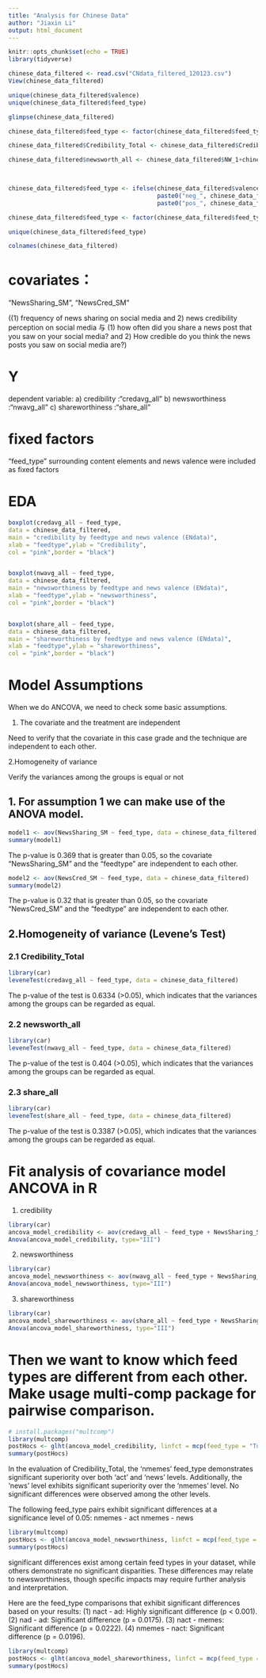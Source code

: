 ```yaml
---
title: "Analysis for Chinese Data"
author: "Jiaxin Li"
output: html_document
---
```


```r
knitr::opts_chunk$set(echo = TRUE)
library(tidyverse)
```



```r
chinese_data_filtered <- read.csv("CNdata_filtered_120123.csv")
View(chinese_data_filtered)
```


```r
unique(chinese_data_filtered$valence)
unique(chinese_data_filtered$feed_type)
```



```r
glimpse(chinese_data_filtered)
```





```r
chinese_data_filtered$feed_type <- factor(chinese_data_filtered$feed_type)

chinese_data_filtered$Credibility_Total <- chinese_data_filtered$Credibility_1+chinese_data_filtered$Credibility_2+chinese_data_filtered$Credibility_3+chinese_data_filtered$Credibility_4

chinese_data_filtered$newsworth_all <- chinese_data_filtered$NW_1+chinese_data_filtered$NW_2+chinese_data_filtered$NW_3+chinese_data_filtered$NW_4

  

```


```r
chinese_data_filtered$feed_type <- ifelse(chinese_data_filtered$valence == 2,
                                          paste0("neg_", chinese_data_filtered$feed_type),
                                          paste0("pos_", chinese_data_filtered$feed_type))

chinese_data_filtered$feed_type <- factor(chinese_data_filtered$feed_type)

unique(chinese_data_filtered$feed_type)
```





```r
colnames(chinese_data_filtered)
```








# covariates：

"NewsSharing_SM", "NewsCred_SM" 

((1) frequency of news sharing on social media and 2) news credibility perception on social media     与 (1) how often did you share a news post that you saw on your social media? and 2) How credible do you think the news posts you saw on social media are?)

# Y 

dependent variable: 
a) credibility  :"credavg_all"
b) newsworthiness  :"nwavg_all"
c) shareworthiness  :"share_all"




# fixed factors

"feed_type"
surrounding content elements and news valence were included as fixed factors






# EDA


```r
boxplot(credavg_all ~ feed_type,
data = chinese_data_filtered,
main = "credibility by feedtype and news valence (ENdata)",
xlab = "feedtype",ylab = "Credibility",
col = "pink",border = "black")


boxplot(nwavg_all ~ feed_type,
data = chinese_data_filtered,
main = "newsworthiness by feedtype and news valence (ENdata)",
xlab = "feedtype",ylab = "newsworthiness",
col = "pink",border = "black")


boxplot(share_all ~ feed_type,
data = chinese_data_filtered,
main = "shareworthiness by feedtype and news valence (ENdata)",
xlab = "feedtype",ylab = "shareworthiness",
col = "pink",border = "black")

```






# Model Assumptions
When we do ANCOVA, we need to check some basic assumptions.

1. The covariate and the treatment are independent

Need to verify that the covariate in this case grade and the technique are independent to each other.

2.Homogeneity of variance

Verify the variances among the groups is equal or not




## 1. For assumption 1 we can make use of the ANOVA model.


```r
model1 <- aov(NewsSharing_SM ~ feed_type, data = chinese_data_filtered)
summary(model1)
```

The p-value is 0.369 that is greater than 0.05, so the covariate "NewsSharing_SM" and the "feedtype" are independent to each other.




```r
model2 <- aov(NewsCred_SM ~ feed_type, data = chinese_data_filtered)
summary(model2)
```

The p-value is 0.32 that is greater than 0.05, so the covariate "NewsCred_SM" and the "feedtype" are independent to each other.








## 2.Homogeneity of variance (Levene's Test)


### 2.1 Credibility_Total

```r
library(car)
leveneTest(credavg_all ~ feed_type, data = chinese_data_filtered)
```

The p-value of the test is 0.6334 (>0.05), which indicates that the variances among the groups can be regarded as equal.



### 2.2 newsworth_all

```r
library(car)
leveneTest(nwavg_all ~ feed_type, data = chinese_data_filtered)

```

The p-value of the test is 0.404 (>0.05), which indicates that the variances among the groups can be regarded as equal.




### 2.3 share_all

```r
library(car)
leveneTest(share_all ~ feed_type, data = chinese_data_filtered)
```


The p-value of the test is 0.3387 (>0.05), which indicates that the variances among the groups can be regarded as equal. 







# Fit analysis of covariance model ANCOVA in R


1. credibility

```r
library(car)
ancova_model_credibility <- aov(credavg_all ~ feed_type + NewsSharing_SM + NewsCred_SM, data = chinese_data_filtered)
Anova(ancova_model_credibility, type="III")
```




2. newsworthiness

```r
library(car)
ancova_model_newsworthiness <- aov(nwavg_all ~ feed_type + NewsSharing_SM + NewsCred_SM, data = chinese_data_filtered)
Anova(ancova_model_newsworthiness, type="III")
```




3. shareworthiness

```r
library(car)
ancova_model_shareworthiness <- aov(share_all ~ feed_type + NewsSharing_SM + NewsCred_SM, data = chinese_data_filtered)
Anova(ancova_model_shareworthiness, type="III")
```








# Then we want to know which feed types are different from each other. Make usage multi-comp package for pairwise comparison.

```r
# install.packages("multcomp")
library(multcomp)
postHocs <- glht(ancova_model_credibility, linfct = mcp(feed_type = "Tukey"))
summary(postHocs)
```


In the evaluation of Credibility_Total, the 'nmemes' feed_type demonstrates significant superiority over both 'act' and 'news' levels. Additionally, the 'news' level exhibits significant superiority over the 'nmemes' level. No significant differences were observed among the other levels.

The following feed_type pairs exhibit significant differences at a significance level of 0.05:
nmemes - act
nmemes - news






```r
library(multcomp)
postHocs <- glht(ancova_model_newsworthiness, linfct = mcp(feed_type = "Tukey"))
summary(postHocs)
```



significant differences exist among certain feed types in your dataset, while others demonstrate no significant disparities. These differences may relate to newsworthiness, though specific impacts may require further analysis and interpretation.

Here are the feed_type comparisons that exhibit significant differences based on your results:
(1) nact - ad: Highly significant difference (p < 0.001).
(2) nad - ad: Significant difference (p = 0.0175).
(3) nact - memes: Significant difference (p = 0.0222).
(4) nmemes - nact: Significant difference (p = 0.0196).






```r
library(multcomp)
postHocs <- glht(ancova_model_shareworthiness, linfct = mcp(feed_type = "Tukey"))
summary(postHocs)
```






























